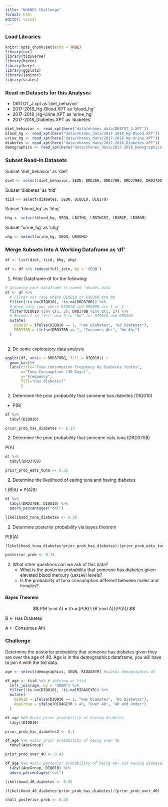 ```yaml
---
title: "NHANES Challenge"
format: html
editor: visual
---
```


### Load Libraries

```r
knitr::opts_chunk$set(echo = TRUE)
library(car)
library(tidyverse)
library(haven)
library(here)
library(ggplot2)
library(janitor)
library(scales)
```

### Read-in Datasets for this Analysis:

-   DR1TOT_J.xpt as 'diet_behavior'
-   2017-2018_Hg-Blood.XPT as 'blood_hg'
-   2017-2018_Hg-Urine.XPT as 'urine_hg'
-   2017-2018_Diabetes.XPT as 'diabetes'

```r
diet_behavior <- read_xpt(here("data/nhanes_data/DR1TOT_J.XPT"))
blood_hg <- read_xpt(here("data/nhanes_data/2017-2018_Hg-Blood.XPT"))
urine_hg <- read_xpt(here("data/nhanes_data/2017-2018_Hg-Urine.XPT"))
diabetes <- read_xpt(here("data/nhanes_data/2017-2018_Diabetes.XPT"))
demographics <- read_xpt(here("data/nhanes_data/2017-2018_Demographics.XPT"))
```

### Subset Read-in Datasets

Subset 'diet_behavior' as 'diet'

```r
diet <- select(diet_behavior, SEQN, DRD360, DRD370B, DRD370BQ, DRD370Q, DRD370QQ)
```

Subset 'diabetes' as 'tiid'

```r
tiid <- select(diabetes, SEQN, DIQ010, DIQ170)
```

Subset 'blood_hg' as 'bhg'

```r
bhg <- select(blood_hg, SEQN, LBXIHG, LBDIHGSI, LBXBGE, LBXBGM)
```

Subset "urine_hg' as 'uhg'

```r
uhg <- select(urine_hg, SEQN, URXUHG)
```

### Merge Subsets Into A Working Dataframe as 'df'

```r
df <- list(diet, tiid, bhg, uhg)

df <- df %>% reduce(full_join, by = 'SEQN')
```

1.  Filter Dataframe df for the following:

```r
# Assuming your dataframe is named `nhanes_data`
df <- df %>%
  # Filter out rows where DIQ010 or DRD360 are NA
  filter(!is.na(DIQ010), !is.na(DRD370B)) %>%
  # Keep only rows where DIQ010 and DRD360 are 1 or 2
  filter(DIQ010 %in% c(1, 2), DRD370B %in% c(1, 2)) %>%
  # Recode 1 to "Yes" and 2 to "No" for DIQ010 and DRD360
  mutate(
    DIQ010 = ifelse(DIQ010 == 1, "Has Diabetes", "No Diabetes"),
    DRD370B = ifelse(DRD370B == 1, "Consumes Ahi", "No Ahi")
  )
  
```

2.  Do some exploratory data analysis

```r
ggplot(df, aes(x = DRD370BQ, fill = DIQ010)) +
  geom_bar()+
  labs(title="Tuna Consumption Frequency by Diabetes Status",
       x="Tuna Consumption (30 Days)",
       y="Frequency",
       fill="Has diabetes?"
       )
```

2.  Determine the prior probability that someone has diabetes (DIQ010)

-   P(B)

```r
df %>% 
  tabyl(DIQ010)

prior_prob_has_diabetes <- 0.13
```

2.  Determine the prior probability that someone eats tuna (DRD370B)

P(A)

```r
df %>% 
  tabyl(DRD370B)

prior_prob_eats_tuna <- 0.36
```

2.  Determine the likelihood of eating tuna and having diabetes

L(B\|A) = P(A\|B)

```r
df %>% 
  tabyl(DRD370B, DIQ010) %>%
  adorn_percentages("col")

likelihood_tuna_diabetes <- 0.36
```

2.  Determine posterior probability via bayes theorem

P(B\|A)

```r
(likelihood_tuna_diabetes*prior_prob_has_diabetes)/(prior_prob_eats_tuna)

posterior_prob <- 0.13
```

2.  What other questions can we ask of this data?
    -   What is the posterior probability that someone has diabetes given elevated blood mercury (`LBXIHG`) levels?
    -   Is the probability of tuna consumption different between males and females?

#### Bayes Theorem

$$
P(B \mid A) = \frac{P(B) L(B \mid A)}{P(A)} 
$$

B \<- Has Diabetes

A \<- Consumes Ahi

#### 

### Challenge

Determine the posterior probability that someone has diabetes given they are over the age of 40. Age is in the demographics dataframe, you will have to join it with the tiid data.

```r
age <- select(demographics, SEQN, RIDAGEYR) #subset demographics df

df_age <- tiid %>% # joining w/ tiid
  left_join(age, by = "SEQN") %>%
  filter(!is.na(DIQ010), !is.na(RIDAGEYR)) %>%
  mutate(
    DIQ010 = ifelse(DIQ010 == 1, "Has Diabetes", "No Diabetes"),
    AgeGroup = ifelse(RIDAGEYR > 40, "Over 40", "40 and Under")
  )
```

```r
df_age %>% #calc prior probability of having diabetes
  tabyl(DIQ010)

prior_prob_has_diabetes2 <- 0.1 

df_age %>% #calc prior probability of being over 40
  tabyl(AgeGroup)

prior_prob_over_40 <- 0.43

df_age %>% #calc posterior probability of being 40+ and having diabetes
  tabyl(AgeGroup, DIQ010) %>%
  adorn_percentages("col")

likelihood_40_diabetes <- 0.94
```

```r
(likelihood_40_diabetes*prior_prob_has_diabetes)/(prior_prob_over_40)

chall_posterior_prob <- 0.28
```
